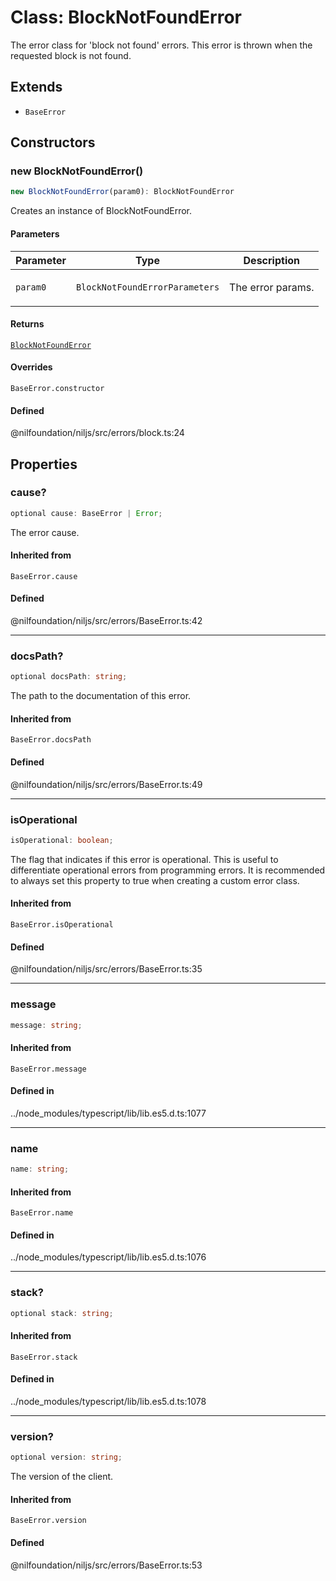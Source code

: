 # Class: BlockNotFoundError

The error class for 'block not found' errors.
This error is thrown when the requested block is not found.

## Extends

- `BaseError`

## Constructors

### new BlockNotFoundError()

```ts
new BlockNotFoundError(param0): BlockNotFoundError
```

Creates an instance of BlockNotFoundError.

#### Parameters

<table>
<thead>
<tr>
<th>Parameter</th>
<th>Type</th>
<th>Description</th>
</tr>
</thead>
<tbody>
<tr>
<td>

`param0`

</td>
<td>

`BlockNotFoundErrorParameters`

</td>
<td>

The error params.

</td>
</tr>
</tbody>
</table>

#### Returns

[`BlockNotFoundError`](BlockNotFoundError.mdx)

#### Overrides

`BaseError.constructor`

#### Defined  
@nilfoundation/niljs/src/errors/block.ts:24

## Properties

### cause?

```ts
optional cause: BaseError | Error;
```

The error cause.

#### Inherited from

`BaseError.cause`

#### Defined  
@nilfoundation/niljs/src/errors/BaseError.ts:42

***

### docsPath?

```ts
optional docsPath: string;
```

The path to the documentation of this error.

#### Inherited from

`BaseError.docsPath`

#### Defined  
@nilfoundation/niljs/src/errors/BaseError.ts:49

***

### isOperational

```ts
isOperational: boolean;
```

The flag that indicates if this error is operational.
This is useful to differentiate operational errors from programming errors.
It is recommended to always set this property to true when creating a custom error class.

#### Inherited from

`BaseError.isOperational`

#### Defined  
@nilfoundation/niljs/src/errors/BaseError.ts:35

***

### message

```ts
message: string;
```

#### Inherited from

`BaseError.message`

#### Defined in

../node\_modules/typescript/lib/lib.es5.d.ts:1077

***

### name

```ts
name: string;
```

#### Inherited from

`BaseError.name`

#### Defined in

../node\_modules/typescript/lib/lib.es5.d.ts:1076

***

### stack?

```ts
optional stack: string;
```

#### Inherited from

`BaseError.stack`

#### Defined in

../node\_modules/typescript/lib/lib.es5.d.ts:1078

***

### version?

```ts
optional version: string;
```

The version of the client.

#### Inherited from

`BaseError.version`

#### Defined  
@nilfoundation/niljs/src/errors/BaseError.ts:53
